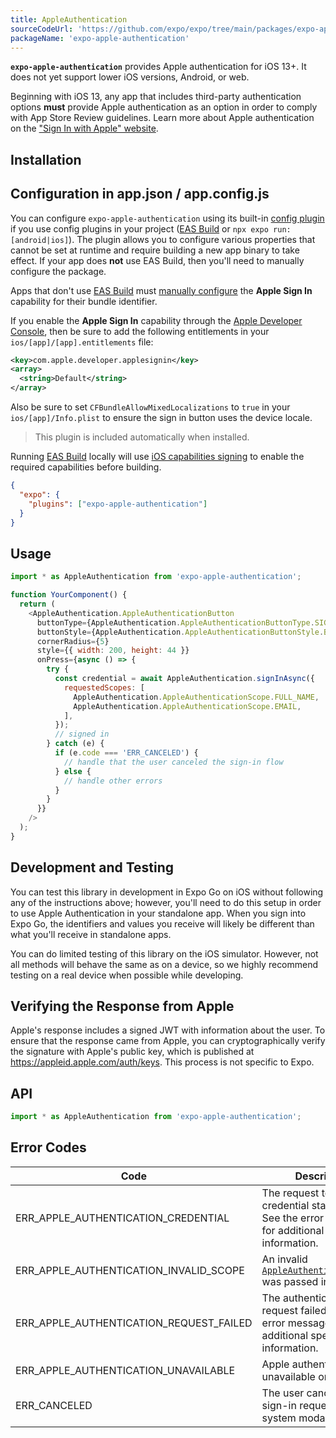 ```yaml
---
title: AppleAuthentication
sourceCodeUrl: 'https://github.com/expo/expo/tree/main/packages/expo-apple-authentication'
packageName: 'expo-apple-authentication'
---
```



**`expo-apple-authentication`** provides Apple authentication for iOS 13+. It does not yet support lower iOS versions, Android, or web.

Beginning with iOS 13, any app that includes third-party authentication options **must** provide Apple authentication as an option in order to comply with App Store Review guidelines. Learn more about Apple authentication on the ["Sign In with Apple" website](https://developer.apple.com/sign-in-with-apple/).

<PlatformsSection ios simulator />

## Installation

<APIInstallSection />

## Configuration in app.json / app.config.js

You can configure `expo-apple-authentication` using its built-in [config plugin](/guides/config-plugins) if you use config plugins in your project ([EAS Build](/build/introduction) or `npx expo run:[android|ios]`). The plugin allows you to configure various properties that cannot be set at runtime and require building a new app binary to take effect. If your app does **not** use EAS Build, then you'll need to manually configure the package.

<ConfigReactNative>

Apps that don't use [EAS Build](/build/introduction) must [manually configure](/build-reference/ios-capabilities#manual-setup) the **Apple Sign In** capability for their bundle identifier.

If you enable the **Apple Sign In** capability through the [Apple Developer Console](/build-reference/ios-capabilities#apple-developer-console), then be sure to add the following entitlements in your `ios/[app]/[app].entitlements` file:

```xml
<key>com.apple.developer.applesignin</key>
<array>
  <string>Default</string>
</array>
```

Also be sure to set `CFBundleAllowMixedLocalizations` to `true` in your `ios/[app]/Info.plist` to ensure the sign in button uses the device locale.

</ConfigReactNative>

<ConfigPluginExample>

> This plugin is included automatically when installed.

Running [EAS Build](/build/introduction) locally will use [iOS capabilities signing](/build-reference/ios-capabilities) to enable the required capabilities before building.

```json
{
  "expo": {
    "plugins": ["expo-apple-authentication"]
  }
}
```

</ConfigPluginExample>

## Usage

```js
import * as AppleAuthentication from 'expo-apple-authentication';

function YourComponent() {
  return (
    <AppleAuthentication.AppleAuthenticationButton
      buttonType={AppleAuthentication.AppleAuthenticationButtonType.SIGN_IN}
      buttonStyle={AppleAuthentication.AppleAuthenticationButtonStyle.BLACK}
      cornerRadius={5}
      style={{ width: 200, height: 44 }}
      onPress={async () => {
        try {
          const credential = await AppleAuthentication.signInAsync({
            requestedScopes: [
              AppleAuthentication.AppleAuthenticationScope.FULL_NAME,
              AppleAuthentication.AppleAuthenticationScope.EMAIL,
            ],
          });
          // signed in
        } catch (e) {
          if (e.code === 'ERR_CANCELED') {
            // handle that the user canceled the sign-in flow
          } else {
            // handle other errors
          }
        }
      }}
    />
  );
}
```

## Development and Testing

You can test this library in development in Expo Go on iOS without following any of the instructions above; however, you'll need to do this setup in order to use Apple Authentication in your standalone app. When you sign into Expo Go, the identifiers and values you receive will likely be different than what you'll receive in standalone apps.

You can do limited testing of this library on the iOS simulator. However, not all methods will behave the same as on a device, so we highly recommend testing on a real device when possible while developing.

## Verifying the Response from Apple

Apple's response includes a signed JWT with information about the user. To ensure that the response came from Apple, you can cryptographically verify the signature with Apple's public key, which is published at https://appleid.apple.com/auth/keys. This process is not specific to Expo.

## API

```js
import * as AppleAuthentication from 'expo-apple-authentication';
```

<APISection packageName="expo-apple-authentication" apiName="AppleAuthentication" />

## Error Codes

| Code                                    | Description                                                                                            |
| --------------------------------------- | ------------------------------------------------------------------------------------------------------ |
| ERR_APPLE_AUTHENTICATION_CREDENTIAL     | The request to get credential state failed. See the error message for additional specific information. |
| ERR_APPLE_AUTHENTICATION_INVALID_SCOPE  | An invalid [`AppleAuthenticationScope`](#appleauthenticationappleauthenticationscope) was passed in.   |
| ERR_APPLE_AUTHENTICATION_REQUEST_FAILED | The authentication request failed. See the error message for additional specific information.          |
| ERR_APPLE_AUTHENTICATION_UNAVAILABLE    | Apple authentication is unavailable on the device.                                                     |
| ERR_CANCELED                            | The user canceled the sign-in request from the system modal.                                           |
